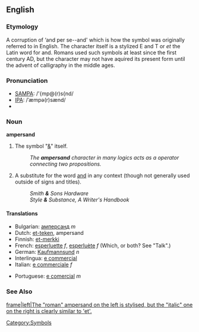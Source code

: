 ==English==
===Etymology===
{{wikipedia}}
A corruption of ‘and per se--and' which is how the symbol was originally referred to in English.
The character itself is a stylized E and T or ''et'' the Latin word for and. Romans used such symbols at least since the first century AD, but the character may not have aquired its present form until the advent of calligraphy in the middle ages.

===Pronunciation===
*[[w:SAMPA|SAMPA]]: /'{mp@(r)s{nd/
*[[w:IPA|IPA]]: /ˈæmpə(r)sænd/
*{{audio|en-us-ampersand.ogg|Audio (US)}}

===Noun===
'''ampersand'''
# The symbol "[[&]]" itself. 
#:''The '''ampersand''' character in many logics acts as a operator connecting two propositions.''
# A substitute for the word [[and]] in any context (though not generally used outside of signs and titles).  
#:''Smith '''&''' Sons Hardware''
#:''Style '''&''' Substance, A Writer's Handbook''

==== Translations ====
{{top}}<!--languages from A to I go here-->
*Bulgarian: [[амперсанд]] ''m''
*Dutch: [[et-teken]], ampersand
*Finnish: [[et-merkki]]
*French: [[esperluette]] ''f'', [[esperluète]] ''f'' (Which, or both?  See "Talk".)
*German: [[Kaufmannsund]] ''n''
*Interlingua: [[e commercial]]
*Italian: [[e commerciale]] ''f''
{{mid}}<!--languages from J to Z go here-->
*Portuguese: [[e comercial]] ''m''
{{bottom}}

===See Also===
[[image:Et_Ampersand.jpg|frame|left|The "roman" ampersand on the left is stylised, but the "italic" one on the right is clearly similar to 'et'.]]
{{Punctuation}}

[[Category:Symbols]]